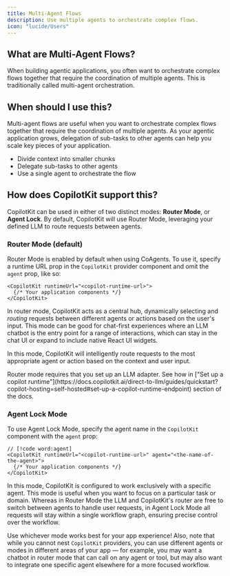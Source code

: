 ```yaml
---
title: Multi-Agent Flows
description: Use multiple agents to orchestrate complex flows.
icon: "lucide/Users"
---
```



## What are Multi-Agent Flows?

When building agentic applications, you often want to orchestrate complex flows together that require the coordination of multiple
agents. This is traditionally called multi-agent orchestration.

## When should I use this?

Multi-agent flows are useful when you want to orchestrate complex flows together that require the coordination of multiple agents. As
your agentic application grows, delegation of sub-tasks to other agents can help you scale key pieces of your application.

- Divide context into smaller chunks
- Delegate sub-tasks to other agents
- Use a single agent to orchestrate the flow

## How does CopilotKit support this?

CopilotKit can be used in either of two distinct modes: **Router Mode**, or **Agent Lock**. By default, CopilotKit
will use Router Mode, leveraging your defined LLM to route requests between agents.

### Router Mode (default)

Router Mode is enabled by default when using CoAgents. To use it, specify a runtime URL prop in the `CopilotKit` provider component and omit the `agent` prop, like so:

```tsx
<CopilotKit runtimeUrl="<copilot-runtime-url>">
  {/* Your application components */}
</CopilotKit>
```

In router mode, CopilotKit acts as a central hub, dynamically selecting and _routing_ requests between different agents or actions based on the user's input. This mode can be good for chat-first experiences where an LLM chatbot is the entry point for a range of interactions, which can stay in the chat UI or expand to include native React UI widgets.

In this mode, CopilotKit will intelligently route requests to the most appropriate agent or action based on the context and user input.

<Callout type="warn">
  Router mode requires that you set up an LLM adapter. See how in ["Set up a
  copilot
  runtime"](https://docs.copilotkit.ai/direct-to-llm/guides/quickstart?copilot-hosting=self-hosted#set-up-a-copilot-runtime-endpoint)
  section of the docs.
</Callout>

### Agent Lock Mode

To use Agent Lock Mode, specify the agent name in the `CopilotKit` component with the `agent` prop:

```tsx
// [!code word:agent]
<CopilotKit runtimeUrl="<copilot-runtime-url>" agent="<the-name-of-the-agent>">
  {/* Your application components */}
</CopilotKit>
```

In this mode, CopilotKit is configured to work exclusively with a specific agent. This mode is useful when you want to focus on a particular task or domain. Whereas in Router Mode the LLM and CopilotKit's router are free to switch between agents to handle user requests, in Agent Lock Mode all requests will stay within a single workflow graph, ensuring precise control over the workflow.

Use whichever mode works best for your app experience! Also, note that while you cannot nest `CopilotKit` providers, you can use different agents or modes in different areas of your app — for example, you may want a chatbot in router mode that can call on any agent or tool, but may also want to integrate one specific agent elsewhere for a more focused workflow.
